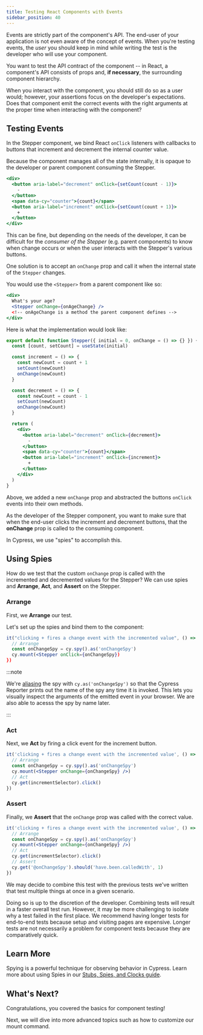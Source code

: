 ```yaml
---
title: Testing React Components with Events
sidebar_position: 40
---
```


Events are strictly part of the component's API. The end-user of your
application is not even aware of the concept of events. When you're testing
events, the _user_ you should keep in mind while writing the test is the
developer who will use your component.

You want to test the API contract of the component -- in React, a component's
API consists of props and, **if necessary**, the surrounding component
hierarchy.

When you interact with the component, you should still do so as a user would;
however, your assertions focus on the developer's expectations. Does that
component emit the correct events with the right arguments at the proper time
when interacting with the component?

## Testing Events

In the Stepper component, we bind React `onClick` listeners with callbacks to
buttons that increment and decrement the internal counter value.

Because the component manages all of the state internally, it is opaque to the
developer or parent component consuming the Stepper.

```jsx
<div>
  <button aria-label="decrement" onClick={setCount(count - 1)}>
    -
  </button>
  <span data-cy="counter">{count}</span>
  <button aria-label="increment" onClick={setCount(count + 1)}>
    +
  </button>
</div>
```

This can be fine, but depending on the needs of the developer, it can be
difficult for the _consumer of the Stepper_ (e.g. parent components) to know
when change occurs or when the user interacts with the Stepper's various
buttons.

One solution is to accept an `onChange` prop and call it when the internal state
of the `Stepper` changes.

You would use the `<Stepper>` from a parent component like so:

```jsx
<div>
  What's your age?
  <Stepper onChange={onAgeChange} />
  <!-- onAgeChange is a method the parent component defines -->
</div>
```

Here is what the implementation would look like:

```jsx title=Stepper.jsx
export default function Stepper({ initial = 0, onChange = () => {} }) {
  const [count, setCount] = useState(initial)

  const increment = () => {
    const newCount = count + 1
    setCount(newCount)
    onChange(newCount)
  }

  const decrement = () => {
    const newCount = count - 1
    setCount(newCount)
    onChange(newCount)
  }

  return (
    <div>
      <button aria-label="decrement" onClick={decrement}>
        -
      </button>
      <span data-cy="counter">{count}</span>
      <button aria-label="increment" onClick={increment}>
        +
      </button>
    </div>
  )
}
```

Above, we added a new `onChange` prop and abstracted the buttons `onClick`
events into their own methods.

As the developer of the Stepper component, you want to make sure that when the
end-user clicks the increment and decrement buttons, that the **onChange** prop
is called to the consuming component.

In Cypress, we use "spies" to accomplish this.

## Using Spies

How do we test that the custom `onChange` prop is called with the incremented
and decremented values for the Stepper? We can use spies and **Arrange**,
**Act**, and **Assert** on the Stepper.

### Arrange

First, we **Arrange** our test.

Let's set up the spies and bind them to the component:

```jsx title=Stepper.cy.jsx
it("clicking + fires a change event with the incremented value", () => {
  // Arrange
  const onChangeSpy = cy.spy().as('onChangeSpy')
  cy.mount(<Stepper onClick={onChangeSpy})
})
```

:::note

We're [aliasing](/guides/core-concepts/variables-and-aliases) the spy with
`cy.as('onChangeSpy')` so that the Cypress Reporter prints out the name of the
spy any time it is invoked. This lets you visually inspect the arguments of
the emitted event in your browser. We are also able to acesss the spy by name
later.

:::

### Act

Next, we **Act** by firing a click event for the increment button.

```jsx title=Stepper.cy.jsx
it('clicking + fires a change event with the incremented value', () => {
  // Arrange
  const onChangeSpy = cy.spy().as('onChangeSpy')
  cy.mount(<Stepper onChange={onChangeSpy} />)
  // Act
  cy.get(incrementSelector).click()
})
```

### Assert

Finally, we **Assert** that the `onChange` prop was called with the correct
value.

```jsx title=Stepper.cy.jsx
it('clicking + fires a change event with the incremented value', () => {
  // Arrange
  const onChangeSpy = cy.spy().as('onChangeSpy')
  cy.mount(<Stepper onChange={onChangeSpy} />)
  // Act
  cy.get(incrementSelector).click()
  // Assert
  cy.get('@onChangeSpy').should('have.been.calledWith', 1)
})
```

We may decide to combine this test with the previous tests we've written that
test multiple things at once in a given scenario.

Doing so is up to the discretion of the developer. Combining tests will result
in a faster overall test run. However, it may be more challenging to isolate why
a test failed in the first place. We recommend having longer tests for
end-to-end tests because setup and visiting pages are expensive. Longer tests
are not necessarily a problem for component tests because they are comparatively
quick.

## Learn More

Spying is a powerful technique for observing behavior in Cypress. Learn more
about using Spies in our
[Stubs, Spies, and Clocks guide](/guides/guides/stubs-spies-and-clocks).

## What's Next?

Congratulations, you covered the basics for component testing!

Next, we will dive into more advanced topics such as how to customize our mount
command.
